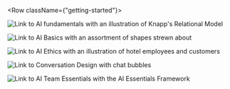 


<Row className={"getting-started"}>
  <Column colMd={4} colLg={4} noGutterSm>
    <ImageCard
      className="card"
      title="Fundamentals"
      href="/fundamentals"
      aspectRatio="1:1"
      hoverColor="dark"
      titleColor="dark"
      actionIcon="arrowRight"
      iconColor="dark">

![Link to AI fundamentals with an illustration of Knapp's Relational Model](../images/Fundamentals.svg)

  </ImageCard>
  <ImageCard
    className="card"
    title="Basics"
    aspectRatio="1:1"
    href="/basics"
    hoverColor="dark"
    titleColor="light"
    actionIcon="arrowRight">

![Link to AI Basics with an assortment of shapes strewn about](../images/Basics.svg)

  </ImageCard>
</Column>

<Column colMd={4} colLg={4} noGutterSm>
    <ImageCard
      className="card"
      title="Ethics"
      aspectRatio="1:1"
      href="/ethics"
      hoverColor="dark"
      titleColor="dark"
      actionIcon="arrowRight"
      iconColor="dark">

![Link to AI Ethics with an illustration of hotel employees and customers](../images/Ethics.svg)


  </ImageCard>
      <ImageCard
        className="card"
        title="Conversation"
        titleColor="light"
        aspectRatio="1:1"
        href="/conversation"
        actionIcon="arrowRight"
        hoverColor="dark">

![Link to Conversation Design with chat bubbles](../images/Conversation.svg)

  </ImageCard>
</Column>

<Column colMd={4} colLg={4} noGutterSm>
    <ImageCard
      className="card"
      title="Team Essentials"
      aspectRatio="1:2"
      href="/team-essentials"
      actionIcon="arrowRight"
      hoverColor="dark">

![Link to AI Team Essentials with the AI Essentials Framework](../images/Team-Essentials.svg)

  </ImageCard>
</Column>
</Row>
